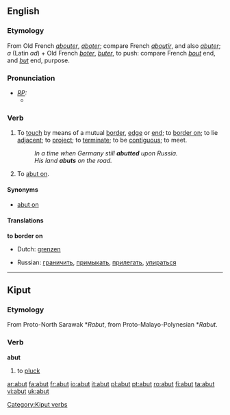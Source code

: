 ==English==

===Etymology===
From Old French ''[[abouter]]'', ''[[aboter]]''; compare French ''[[aboutir]]'', and also ''[[abuter]]''; ''a'' (Latin ''ad'') + Old French ''[[boter]]'', ''[[buter]]'', to push: compare French ''[[bout]]'' end, and ''[[but]]'' end, purpose.

===Pronunciation===
* ''[[RP]]:''
** {{IPA|/əˈbʌt/}}

===Verb===
{{en-verb|abut|t|ing}}

# {{intransitive}} To [[touch]] by means of a mutual [[border]], [[edge]] or [[end]];  to [[border on]]; to lie [[adjacent]]; to [[project]]; to [[terminate]]; to be [[contiguous]]; to meet.
#: ''In a time when Germany still '''abutted''' upon Russia.''
#: ''His land '''abuts''' on the road.''
# {{transitive}} To [[abut on]].

====Synonyms====
* {{transitive}} [[abut on]]

====Translations====
'''to border on'''
{{top}}
* Dutch: [[grenzen]]
{{mid}}
*Russian: [[граничить]], [[примыкать]], [[прилегать]], [[упираться]]
{{bottom}}
----

==Kiput==
===Etymology===
From Proto-North Sarawak *''Rabut'', from Proto-Malayo-Polynesian *''Rabut''.
===Verb===
'''abut'''

# to [[pluck]]
[[Category:Kiput verbs]]

[[ar:abut]]
[[fa:abut]]
[[fr:abut]]
[[io:abut]]
[[it:abut]]
[[pl:abut]]
[[pt:abut]]
[[ro:abut]]
[[fi:abut]]
[[ta:abut]]
[[vi:abut]]
[[uk:abut]]